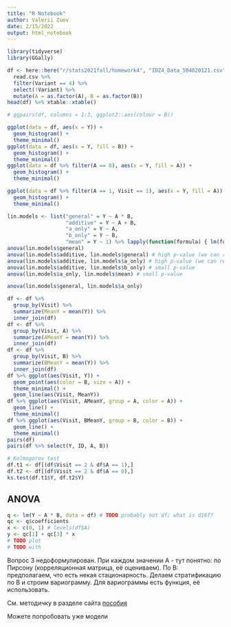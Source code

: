 ```yaml
---
title: "R Notebook"
author: Valerii Zuev
date: 2/15/2022
output: html_notebook
---
```


```r
library(tidyverse)
library(GGally)
```
```r
df <- here::here("r/stats2021fall/homework4", "IDZ4_Data_504020121.csv") %>%
  read.csv %>%
  filter(Variant == 4) %>%
  select(!Variant) %>%
  mutate(A = as.factor(A), B = as.factor(B))
head(df) %>% xtable::xtable()
```

```r
# ggpairs(df, columns = 1:3, ggplot2::aes(colour = B))

ggplot(data = df, aes(x = Y)) +
  geom_histogram() +
  theme_minimal()
ggplot(data = df, aes(x = Y, fill = B)) +
  geom_histogram() +
  theme_minimal()
ggplot(data = df %>% filter(A == 0), aes(x = Y, fill = A)) +
  geom_histogram() +
  theme_minimal()

```
```r
ggplot(data = df %>% filter(A == 1, Visit == 1), aes(x = Y, fill = A)) +
  geom_histogram() +
  theme_minimal()
```
```r
lin.models <- list("general" = Y ~ A * B,
                   "additive" = Y ~ A + B,
                   "a_only" = Y ~ A,
                   "b_only" = Y ~ B,
                   "mean" = Y ~ 1) %>% lapply(function(formula) { lm(formula, data = df) })
anova(lin.models$general)
anova(lin.models$additive, lin.models$general) # high p-value (we can reduce the model)
anova(lin.models$additive, lin.models$a_only) # high p-value (we can reduce the model)
anova(lin.models$additive, lin.models$b_only) # small p-value
anova(lin.models$a_only, lin.models$mean) # small p-value

anova(lin.models$general, lin.models$a_only)
```
```r
df <- df %>%
  group_by(Visit) %>%
  summarize(MeanY = mean(Y)) %>%
  inner_join(df)
df <- df %>%
  group_by(Visit, A) %>%
  summarize(AMeanY = mean(Y)) %>%
  inner_join(df)
df <- df %>%
  group_by(Visit, B) %>%
  summarize(BMeanY = mean(Y)) %>%
  inner_join(df)
df %>% ggplot(aes(Visit, Y)) +
  geom_point(aes(color = B, size = A)) +
  theme_minimal() +
  geom_line(aes(Visit, MeanY))
df %>% ggplot(aes(Visit, AMeanY, group = A, color = A)) +
  geom_line() +
  theme_minimal()
df %>% ggplot(aes(Visit, BMeanY, group = B, color = B)) +
  geom_line() +
  theme_minimal()
pairs(df)
pairs(df %>% select(Y, ID, A, B))
```
```r
# Kolmogorov test
df.t1 <- df[(df$Visit == 2 & df$A == 1),]
df.t2 <- df[(df$Visit == 2 & df$A == 0),]
ks.test(df.t1$Y, df.t2$Y)
```
## ANOVA
```r
q <- lm(Y ~ A * B, data = df) # TODO probably not df; what is d16T?
qc <- q$coefficients
x <- c(0, 1) # levels(df$A)
y <- qc[1] + qc[3] * x
# TODO plot
# TODO with
```
Вопрос 3 недоформулирован.
При каждом значении А - тут понятно: по Пирсону (корреляционная матрица, её оцениваем).
По B: предполагаем, что есть некая стационарность. Делаем стратификацию по B и строим вариограмму.
Для вариограммы есть функция, её использовать.

См. методичку в разделе сайта [пособия](https://www.sites.google.com/site/malovsergvas/%D0%BC%D0%B5%D1%82%D0%BE%D0%B4%D0%B8%D1%87%D0%B5%D1%81%D0%BA%D0%B8%D0%B5-%D0%BC%D0%B0%D1%82%D0%B5%D1%80%D0%B8%D0%B0%D0%BB%D1%8B/%D0%B8%D0%B7%D0%B1%D1%80%D0%B0%D0%BD%D0%BD%D1%8B%D0%B5-%D0%BB%D0%B5%D0%BA%D1%86%D0%B8%D0%B8)

Можете попробовать уже модели